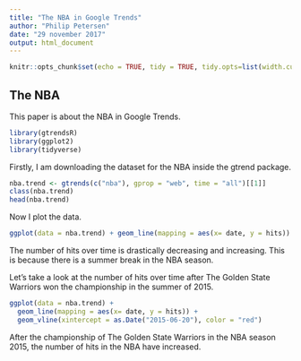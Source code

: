```yaml
---
title: "The NBA in Google Trends"
author: "Philip Petersen"
date: "29 november 2017"
output: html_document
---
```


```r
knitr::opts_chunk$set(echo = TRUE, tidy = TRUE, tidy.opts=list(width.cutoff= 80))
```

## The NBA
This paper is about the NBA in Google Trends.

```r
library(gtrendsR)
library(ggplot2)
library(tidyverse)
```

Firstly, I am downloading the dataset for the NBA inside the gtrend package. 

```r
nba.trend <- gtrends(c("nba"), gprop = "web", time = "all")[[1]]
class(nba.trend)
head(nba.trend)
```

Now I plot the data. 

```r
ggplot(data = nba.trend) + geom_line(mapping = aes(x= date, y = hits))
```

The number of hits over time is drastically decreasing and increasing. This is because there is a summer break in the NBA season. 

Let's take a look at the number of hits over time after The Golden State Warriors won the championship in the summer of 2015. 

```r
ggplot(data = nba.trend) + 
  geom_line(mapping = aes(x= date, y = hits)) +
  geom_vline(xintercept = as.Date("2015-06-20"), color = "red")
```

After the championship of The Golden State Warriors in the NBA season 2015, the number of hits in the NBA have increased. 

